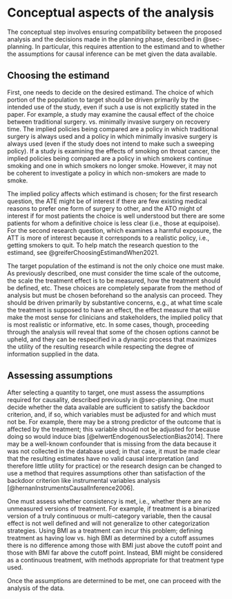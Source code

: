 # Conceptual aspects of the analysis {#sec-conceptual}

The conceptual step involves ensuring compatibility between the proposed analysis and the decisions made in the planning phase, described in @sec-planning. In particular, this requires attention to the estimand and to whether the assumptions for causal inference can be met given the data available.

## Choosing the estimand

First, one needs to decide on the desired estimand. The choice of which portion of the population to target should be driven primarily by the intended use of the study, even if such a use is not explicitly stated in the paper. For example, a study may examine the causal effect of the choice between traditional surgery. vs. minimally invasive surgery on recovery time. The implied policies being compared are a policy in which traditional surgery is always used and a policy in which minimally invasive surgery is always used (even if the study does not intend to make such a sweeping policy). If a study is examining the effects of smoking on throat cancer, the implied policies being compared are a policy in which smokers continue smoking and one in which smokers no longer smoke. However, it may not be coherent to investigate a policy in which non-smokers are made to smoke.

The implied policy affects which estimand is chosen; for the first research question, the ATE might be of interest if there are few existing medical reasons to prefer one form of surgery to other, and the ATO might of interest if for most patients the choice is well understood but there are some patients for whom a definitive choice is less clear (i.e., those at equipoise). For the second research question, which examines a harmful exposure, the ATT is more of interest because it corresponds to a realistic policy, i.e., getting smokers to quit. To help match the research question to the estimand, see @greiferChoosingEstimandWhen2021.

The target population of the estimand is not the only choice one must make. As previously described, one must consider the time scale of the outcome, the scale the treatment effect is to be measured, how the treatment should be defined, etc. These choices are completely separate from the method of analysis but must be chosen beforehand so the analysis can proceed. They should be driven primarily by substantive concerns, e.g., at what time scale the treatment is supposed to have an effect, the effect measure that will make the most sense for clinicians and stakeholders, the implied policy that is most realistic or informative, etc. In some cases, though, proceeding through the analysis will reveal that some of the chosen options cannot be upheld, and they can be respecified in a dynamic process that maximizes the utility of the resulting research while respecting the degree of information supplied in the data.

## Assessing assumptions

After selecting a quantity to target, one must assess the assumptions required for causality, described previously in @sec-planning. One must decide whether the data available are sufficient to satisfy the backdoor criterion, and, if so, which variables must be adjusted for and which must not be. For example, there may be a strong predictor of the outcome that is affected by the treatment; this variable should not be adjusted for because doing so would induce bias [@elwertEndogenousSelectionBias2014]. There may be a well-known confounder that is missing from the data because it was not collected in the database used; in that case, it must be made clear that the resulting estimates have no valid causal interpretation (and therefore little utility for practice) or the research design can be changed to use a method that requires assumptions other than satisfaction of the backdoor criterion like instrumental variables analysis [@hernanInstrumentsCausalInference2006].

One must assess whether consistency is met, i.e., whether there are no unmeasured versions of treatment. For example, if treatment is a binarized version of a truly continuous or multi-category variable, then the causal effect is not well defined and will not generalize to other categorization strategies. Using BMI as a treatment can incur this problem; defining treatment as having low vs. high BMI as determined by a cutoff assumes there is no difference among those with BMI just above the cutoff point and those with BMI far above the cutoff point. Instead, BMI might be considered as a continuous treatment, with methods appropriate for that treatment type used.

Once the assumptions are determined to be met, one can proceed with the analysis of the data.
